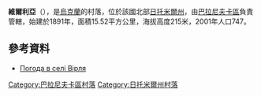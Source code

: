 {{coord|50|20|28|N|27|42|3|E|scale:30000|display=title}}

'''維爾利亞'''（{{lang-uk|Вірля}}），是[[烏克蘭|烏克蘭]]的村落，位於該國北部[[日托米爾州|日托米爾州]]，由[[巴拉尼夫卡區|巴拉尼夫卡區]]負責管轄，始建於1891年，面積15.52平方公里，海拔高度215米，2001年人口747。

==參考資料==
* [http://weather.in.ua/ua/zhitomirskaja/4121 Погода в селі Вірля]

{{DEFAULTSORT:Вірля}}
[[Category:巴拉尼夫卡區村落|Category:巴拉尼夫卡區村落]]
[[Category:日托米爾州村落|Category:日托米爾州村落]]


{{Zhytomyr-geo-stub}}